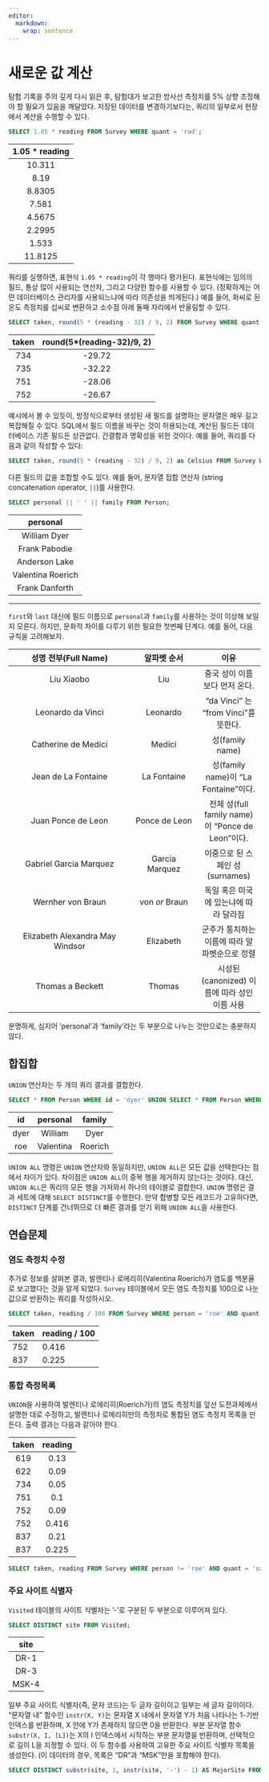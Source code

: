 ```yaml
---
editor: 
  markdown: 
    wrap: sentence
---
```


# 새로운 값 계산

탐험 기록을 주의 깊게 다시 읽은 후, 탐험대가 보고한 방사선 측정치를 5% 상향 조정해야 할 필요가 있음을 깨달았다.
저장된 데이터를 변경하기보다는, 쿼리의 일부로서 현장에서 계산을 수행할 수 있다.

``` sql
SELECT 1.05 * reading FROM Survey WHERE quant = 'rad';
```

| 1.05 \* reading |
|:---------------:|
|     10.311      |
|      8.19       |
|     8.8305      |
|      7.581      |
|     4.5675      |
|     2.2995      |
|      1.533      |
|     11.8125     |

쿼리를 실행하면, 표현식 `1.05 * reading`이 각 행마다 평가된다.
표현식에는 임의의 필드, 통상 많이 사용되는 연산자, 그리고 다양한 함수를 사용할 수 있다.
(정확하게는 어떤 데이터베이스 관리자를 사용되느냐에 따라 의존성을 띄게된다.) 예를 들어, 화씨로 된 온도 측정치를 섭씨로 변환하고 소수점 아래 둘째 자리에서 반올림할 수 있다.

``` sql
SELECT taken, round(5 * (reading - 32) / 9, 2) FROM Survey WHERE quant = 'temp';
```

| taken | round(5\*(reading-32)/9, 2) |
|:-----:|:---------------------------:|
|  734  |           -29.72            |
|  735  |           -32.22            |
|  751  |           -28.06            |
|  752  |           -26.67            |

예시에서 볼 수 있듯이, 방정식으로부터 생성된 새 필드를 설명하는 문자열은 매우 길고 복잡해질 수 있다.
SQL에서 필드 이름을 바꾸는 것이 허용되는데, 계산된 필드든 데이터베이스 기존 필드든 상관없다.
간결함과 명확성을 위한 것이다.
예를 들어, 쿼리를 다음과 같이 작성할 수 있다:

``` sql
SELECT taken, round(5 * (reading - 32) / 9, 2) as Celsius FROM Survey WHERE quant = 'temp';
```

다른 필드의 값을 조합할 수도 있다.
예를 들어, 문자열 접합 연산자 (string concatenation operator, `||`)를 사용한다.

``` sql
SELECT personal || ' ' || family FROM Person;
```

|     personal      |
|:-----------------:|
|   William Dyer    |
|   Frank Pabodie   |
|   Anderson Lake   |
| Valentina Roerich |
|  Frank Danforth   |

------------------------------------------------------------------------

`first`와 `last` 대신에 필드 이름으로 `personal`과 `family`를 사용하는 것이 이상해 보일지 모른다.
하지만, 문화적 차이를 다루기 위한 필요한 첫번째 단계다.
예를 들어, 다음 규칙을 고려해보자.

|      성명 전부(Full Name)       |  알파벳 순서   |                       이유                       |
|:---------------------------------:|:-----------------:|:----------------:|
|           Liu Xiaobo            |      Liu       |          중국 성이 이름보다 먼저 온다.           |
|        Leonardo da Vinci        |    Leonardo    |       "da Vinci" 는 "from Vinci"를 뜻한다.       |
|       Catherine de Medici       |     Medici     |                 성(family name)                  |
|       Jean de La Fontaine       |  La Fontaine   |       성(family name)이 "La Fontaine"이다.       |
|       Juan Ponce de Leon        | Ponce de Leon  | 전체 성(full family name)이 "Ponce de Leon"이다. |
|     Gabriel Garcia Marquez      | Garcia Marquez |         이중으로 된 스페인 성(surnames)          |
|        Wernher von Braun        | von *or* Braun |      독일 혹은 미국에 있는냐에 따라 달라짐       |
| Elizabeth Alexandra May Windsor |   Elizabeth    |  군주가 통치하는 이름에 따라 알파벳순으로 정렬   |
|        Thomas a Beckett         |     Thomas     |   시성된(canonized) 이름에 따라 성인이름 사용    |

분명하게, 심지어 'personal'과 'family'라는 두 부분으로 나누는 것만으로는 충분하지 않다.

## 합집합

`UNION` 연산자는 두 개의 쿼리 결과를 결합한다.

``` sql
SELECT * FROM Person WHERE id = 'dyer' UNION SELECT * FROM Person WHERE id = 'roe';
```

|  id  | personal  | family  |
|:----:|:---------:|:-------:|
| dyer |  William  |  Dyer   |
| roe  | Valentina | Roerich |

`UNION ALL` 명령은 `UNION` 연산자와 동일하지만, `UNION ALL`은 모든 값을 선택한다는 점에서 차이가 있다.
차이점은 `UNION ALL`이 중복 행을 제거하지 않는다는 것이다.
대신, `UNION ALL`은 쿼리의 모든 행을 가져와서 하나의 테이블로 결합한다.
`UNION` 명령은 결과 세트에 대해 `SELECT DISTINCT`를 수행한다.
만약 합병할 모든 레코드가 고유하다면, `DISTINCT` 단계를 건너뛰므로 더 빠른 결과를 얻기 위해 `UNION ALL`을 사용한다.

## 연습문제

### 염도 측정치 수정

추가로 정보를 살펴본 결과, 발렌티나 로에리히(Valentina Roerich)가 염도를 백분율로 보고했다는 것을 알게 되었다.
`Survey` 테이블에서 모든 염도 측정치를 100으로 나눈 값으로 반환하는 쿼리를 작성하시오.

``` sql
SELECT taken, reading / 100 FROM Survey WHERE person = 'roe' AND quant = 'sal';
```

| taken | reading / 100 |
|-------|---------------|
| 752   | 0.416         |
| 837   | 0.225         |

### 통합 측정목록

`UNION`을 사용하여 발렌티나 로에리히(Roerich가)의 염도 측정치를 앞선 도전과제에서 설명한 대로 수정하고, 발렌티나 로에리히만의 측정치로 통합된 염도 측정치 목록을 만든다.
출력 결과는 다음과 같아야 한다.

| taken | reading |
|:-----:|:-------:|
|  619  |  0.13   |
|  622  |  0.09   |
|  734  |  0.05   |
|  751  |   0.1   |
|  752  |  0.09   |
|  752  |  0.416  |
|  837  |  0.21   |
|  837  |  0.225  |

``` sql
SELECT taken, reading FROM Survey WHERE person != 'roe' AND quant = 'sal' UNION SELECT taken, reading / 100 FROM Survey WHERE person = 'roe' AND quant = 'sal' ORDER BY taken ASC;
```

### 주요 사이트 식별자

`Visited` 테이블의 사이트 식별자는 '-'로 구분된 두 부분으로 이루어져 있다.

``` sql
SELECT DISTINCT site FROM Visited;
```

| site  |
|:-----:|
| DR-1  |
| DR-3  |
| MSK-4 |

일부 주요 사이트 식별자(즉, 문자 코드)는 두 글자 길이이고 일부는 세 글자 길이이다.
"문자열 내" 함수인 `instr(X, Y)`는 문자열 X 내에서 문자열 Y가 처음 나타나는 1-기반 인덱스를 반환하며, X 안에 Y가 존재하지 않으면 0을 반환한다.
부분 문자열 함수 `substr(X, I, [L])`는 X의 I 인덱스에서 시작하는 부분 문자열을 반환하며, 선택적으로 길이 L을 지정할 수 있다.
이 두 함수를 사용하여 고유한 주요 사이트 식별자 목록을 생성한다.
(이 데이터의 경우, 목록은 "DR"과 "MSK"만을 포함해야 한다).

``` sql
SELECT DISTINCT substr(site, 1, instr(site, '-') - 1) AS MajorSite FROM Visited;
```
